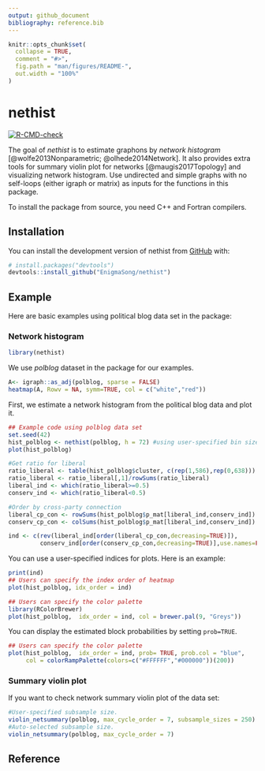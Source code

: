 ```yaml
---
output: github_document
bibliography: reference.bib 
---
```


<!-- README.md is generated from README.Rmd. Please edit that file -->

```r
knitr::opts_chunk$set(
  collapse = TRUE,
  comment = "#>",
  fig.path = "man/figures/README-",
  out.width = "100%"
)
```

# nethist

<!-- badges: start -->
[![R-CMD-check](https://github.com/EnigmaSong/nethist/actions/workflows/R-CMD-check.yaml/badge.svg)](https://github.com/EnigmaSong/nethist/actions/workflows/R-CMD-check.yaml)
<!-- badges: end -->

The goal of *nethist* is to estimate graphons by *network histogram* [@wolfe2013Nonparametric; @olhede2014Network]. It also provides extra tools for summary violin plot for networks [@maugis2017Topology] and visualizing network histogram. Use undirected and simple graphs with no self-loops (either igraph or matrix) as inputs for the functions in this package.

To install the package from source, you need C++ and Fortran compilers.

## Installation

You can install the development version of nethist from [GitHub](https://github.com/) with:

``` r
# install.packages("devtools")
devtools::install_github("EnigmaSong/nethist")
```

## Example

Here are basic examples using political blog data set in the package:

### Network histogram 

```r
library(nethist)
```

We use *polblog* dataset in the package for our examples. 

```r
A<- igraph::as_adj(polblog, sparse = FALSE)
heatmap(A, Rowv = NA, symm=TRUE, col = c("white","red"))
```

First, we estimate a network histogram from the political blog data and plot it.
```r
## Example code using polblog data set
set.seed(42)
hist_polblog <- nethist(polblog, h = 72) #using user-specified bin size.
plot(hist_polblog)
```

```r
#Get ratio for liberal
ratio_liberal <- table(hist_polblog$cluster, c(rep(1,586),rep(0,638)))
ratio_liberal <- ratio_liberal[,1]/rowSums(ratio_liberal)
liberal_ind <- which(ratio_liberal>=0.5)
conserv_ind <- which(ratio_liberal<0.5)

#Order by cross-party connection
liberal_cp_con <- rowSums(hist_polblog$p_mat[liberal_ind,conserv_ind])
conserv_cp_con <- colSums(hist_polblog$p_mat[liberal_ind,conserv_ind])

ind <- c(rev(liberal_ind[order(liberal_cp_con,decreasing=TRUE)]),
         conserv_ind[order(conserv_cp_con,decreasing=TRUE)],use.names=FALSE);
```

You can use a user-specified indices for plots. Here is an example:
```r
print(ind) 
## Users can specify the index order of heatmap
plot(hist_polblog, idx_order = ind)

## Users can specify the color palette
library(RColorBrewer)
plot(hist_polblog,  idx_order = ind, col = brewer.pal(9, "Greys"))
```

You can display the estimated block probabilities by setting `prob=TRUE`.
```r
## Users can specify the color palette 
plot(hist_polblog,  idx_order = ind, prob= TRUE, prob.col = "blue",
     col = colorRampPalette(colors=c("#FFFFFF","#000000"))(200))
```


### Summary violin plot

If you want to check network summary violin plot of the data set:
```r
#User-specified subsample size.
violin_netsummary(polblog, max_cycle_order = 7, subsample_sizes = 250) 
#Auto-selected subsample size.
violin_netsummary(polblog, max_cycle_order = 7) 
```

## Reference

